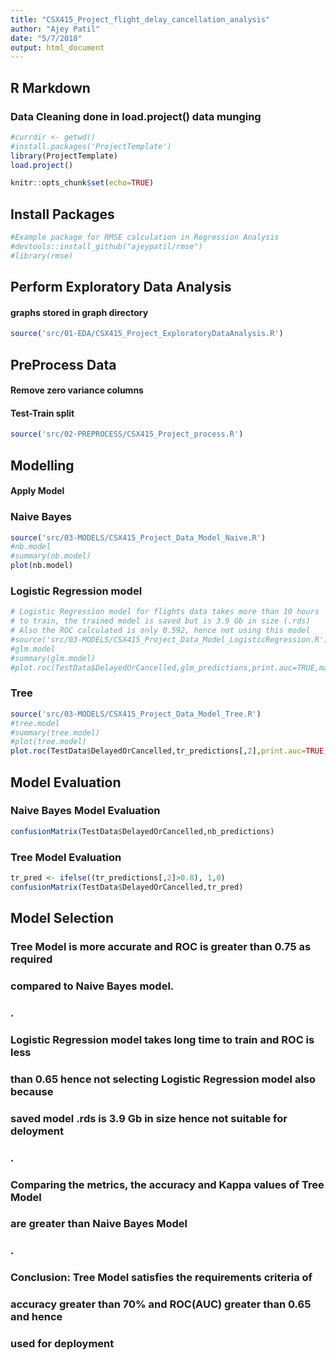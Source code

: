 ```yaml
---
title: "CSX415_Project_flight_delay_cancellation_analysis"
author: "Ajey Patil"
date: "5/7/2018"
output: html_document
---
```


## R Markdown
### Data Cleaning done in load.project() data munging

```r
#currdir <- getwd()
#install.packages('ProjectTemplate')
library(ProjectTemplate)
load.project()
```

```r
knitr::opts_chunk$set(echo=TRUE)
```

## Install Packages

```r
#Example package for RMSE calculation in Regression Analysis
#devtools::install_github("ajeypatil/rmse")
#library(rmse)
```

## Perform Exploratory Data Analysis
#### graphs stored in graph directory

```r
source('src/01-EDA/CSX415_Project_ExploratoryDataAnalysis.R')
```
## PreProcess Data
#### Remove zero variance columns
#### Test-Train split
```r
source('src/02-PREPROCESS/CSX415_Project_process.R')
```

## Modelling
#### Apply Model

### Naive Bayes
```r
source('src/03-MODELS/CSX415_Project_Data_Model_Naive.R')
#nb.model
#summary(nb.model)
plot(nb.model)
```

### Logistic Regression model
```r
# Logistic Regression model for flights data takes more than 10 hours
# to train, the trained model is saved but is 3.9 Gb in size (.rds)
# Also the ROC calculated is only 0.592, hence not using this model
#source('src/03-MODELS/CSX415_Project_Data_Model_LogisticRegression.R')
#glm.model
#summary(glm.model)
#plot.roc(TestData$DelayedOrCancelled,glm_predictions,print.auc=TRUE,main="GLM Model ROC")
```

### Tree
```r
source('src/03-MODELS/CSX415_Project_Data_Model_Tree.R')
#tree.model
#summary(tree.model)
#plot(tree.model)
plot.roc(TestData$DelayedOrCancelled,tr_predictions[,2],print.auc=TRUE,main="Tree Model ROC")
```

## Model Evaluation
### Naive Bayes Model Evaluation

```r
confusionMatrix(TestData$DelayedOrCancelled,nb_predictions)
```


### Tree Model Evaluation

```r
tr_pred <- ifelse((tr_predictions[,2]>0.8), 1,0)
confusionMatrix(TestData$DelayedOrCancelled,tr_pred)
```

## Model Selection
### Tree Model is more accurate and ROC is greater than 0.75 as required
### compared to Naive Bayes model.
### .
### Logistic Regression model takes long time to train and ROC is less
### than 0.65 hence not selecting Logistic Regression model also because
### saved model .rds is 3.9 Gb in size hence not suitable for deloyment
### .
### Comparing the metrics, the accuracy and Kappa values of Tree Model
### are greater than Naive Bayes Model
### .
### Conclusion: Tree Model satisfies the requirements criteria of 
### accuracy greater than 70% and ROC(AUC) greater than 0.65 and hence
### used for deployment

